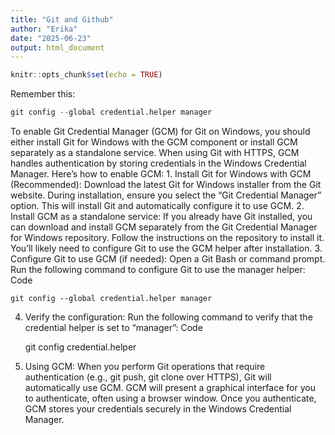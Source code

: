 ```yaml
---
title: "Git and Github"
author: "Erika"
date: "2025-06-23"
output: html_document
---
```


```r
knitr::opts_chunk$set(echo = TRUE)
```

Remember this:

```r
git config --global credential.helper manager
```


To enable Git Credential Manager (GCM) for Git on Windows, you should either install Git for Windows with the GCM component or install GCM separately as a standalone service. When using Git with HTTPS, GCM handles authentication by storing credentials in the Windows Credential Manager. 
Here's how to enable GCM:
1. Install Git for Windows with GCM (Recommended):
Download the latest Git for Windows installer from the Git website. 
During installation, ensure you select the "Git Credential Manager" option. 
This will install Git and automatically configure it to use GCM. 
2. Install GCM as a standalone service:
If you already have Git installed, you can download and install GCM separately from the Git Credential Manager for Windows repository. 
Follow the instructions on the repository to install it. 
You'll likely need to configure Git to use the GCM helper after installation. 
3. Configure Git to use GCM (if needed):
Open a Git Bash or command prompt.
Run the following command to configure Git to use the manager helper: 
Code

    git config --global credential.helper manager
 
4. Verify the configuration:
Run the following command to verify that the credential helper is set to "manager":
Code

    git config credential.helper
 
5. Using GCM:
When you perform Git operations that require authentication (e.g., git push, git clone over HTTPS), Git will automatically use GCM. 
GCM will present a graphical interface for you to authenticate, often using a browser window. 
Once you authenticate, GCM stores your credentials securely in the Windows Credential Manager. 
